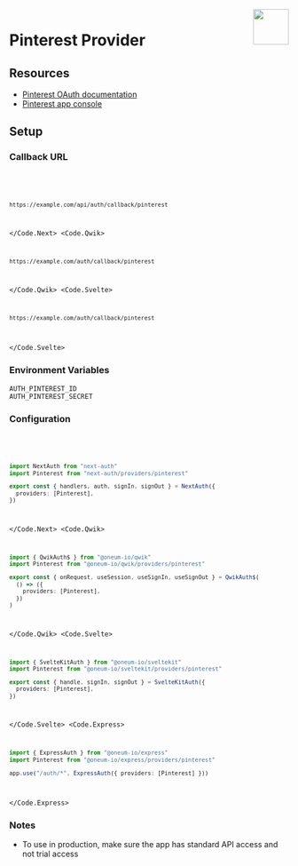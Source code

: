 
<img align="right" src="/img/providers/pinterest.svg" height="64" width="64" />

# Pinterest Provider

## Resources

- [Pinterest OAuth documentation](https://developers.pinterest.com/docs/getting-started/authentication/)
- [Pinterest app console](https://developers.pinterest.com/apps/)

## Setup

### Callback URL

<Code>
  <Code.Next>

```bash
https://example.com/api/auth/callback/pinterest
```

  </Code.Next>
  <Code.Qwik>

```bash
https://example.com/auth/callback/pinterest
```

  </Code.Qwik>
  <Code.Svelte>

```bash
https://example.com/auth/callback/pinterest
```

  </Code.Svelte>
</Code>

### Environment Variables

```
AUTH_PINTEREST_ID
AUTH_PINTEREST_SECRET
```

### Configuration

<Code>
  <Code.Next>

```ts filename="/auth.ts"
import NextAuth from "next-auth"
import Pinterest from "next-auth/providers/pinterest"

export const { handlers, auth, signIn, signOut } = NextAuth({
  providers: [Pinterest],
})
```

  </Code.Next>
  <Code.Qwik>
  
```ts filename="/src/routes/plugin@auth.ts"
import { QwikAuth$ } from "@oneum-io/qwik"
import Pinterest from "@oneum-io/qwik/providers/pinterest"

export const { onRequest, useSession, useSignIn, useSignOut } = QwikAuth$(
  () => ({
    providers: [Pinterest],
  })
)
```

  </Code.Qwik>
  <Code.Svelte>

```ts filename="/src/auth.ts"
import { SvelteKitAuth } from "@oneum-io/sveltekit"
import Pinterest from "@oneum-io/sveltekit/providers/pinterest"

export const { handle, signIn, signOut } = SvelteKitAuth({
  providers: [Pinterest],
})
```

  </Code.Svelte>
  <Code.Express>

```ts filename="/src/app.ts"
import { ExpressAuth } from "@oneum-io/express"
import Pinterest from "@oneum-io/express/providers/pinterest"

app.use("/auth/*", ExpressAuth({ providers: [Pinterest] }))
```

  </Code.Express>
</Code>

### Notes

- To use in production, make sure the app has standard API access and not trial access
